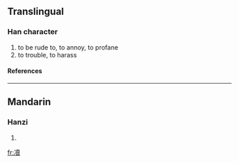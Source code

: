 ==Translingual==
===Han character===
{{Han char|rn=15|rad=冫|as=15|sn=17|four=|canj=戈一土田金 (IMGWC)}}
# to be rude to, to annoy, to profane
# to trouble, to harass
====References====
{{Han ref|kx=0133.491|hdz=10302.020|uh=51DF|ud=20959}}
----
==Mandarin==
===Hanzi===
{{cmn-hanzi|pin=[[dú]] ([[du2]])|wg=tu<sup>2</sup>}}
# {{defn|Mandarin}}




[[fr:凟]]